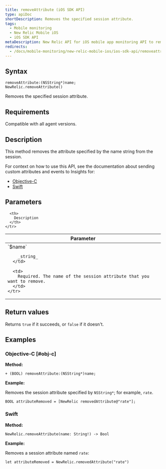 ```yaml
---
title: removeAttribute (iOS SDK API)
type: apiDoc
shortDescription: Removes the specified session attribute.
tags:
  - Mobile monitoring
  - New Relic Mobile iOS
  - iOS SDK API
metaDescription: New Relic API for iOS mobile app monitoring API to remove an attribute from the session.
redirects:
  - /docs/mobile-monitoring/new-relic-mobile-ios/ios-sdk-api/removeattribute-ios-sdk-api
---
```


## Syntax

```
removeAttribute:(NSString*)name;
NewRelic.removeAttribute()
```

Removes the specified session attribute.

## Requirements

Compatible with all agent versions.

## Description

This method removes the attribute specified by the name string from the session.

For context on how to use this API, see the documentation about sending custom attributes and events to Insights for:

* [Objective-C](/docs/mobile-monitoring/new-relic-mobile-ios/install-configure/work-ios-sdk-api#objc-custom-att-events)
* [Swift](/docs/mobile-monitoring/new-relic-mobile-ios/install-configure/work-ios-sdk-api#swift-custom-att-events)

## Parameters

<table>
  <thead>
    <tr>
      <th width="25%">
        Parameter
      </th>

      <th>
        Description
      </th>
    </tr>
  </thead>

  <tbody>
    <tr>
      <td>
        `$name`

        _string_
      </td>

      <td>
        Required. The name of the session attribute that you want to remove.
      </td>
    </tr>
  </tbody>
</table>

## Return values

Returns `true` if it succeeds, or `false` if it doesn't.

## Examples

### Objective-C [#obj-c]

**Method:**

```
+ (BOOL) removeAttribute:(NSString*)name;
```

**Example:**

Removes the session attribute specified by `NSString*`; for example, `rate`.

```
BOOL attributeRemoved = [NewRelic removedAttribute@"rate"];
```

### Swift

**Method:**

```
NewRelic.removeAttribute(name: String!) -> Bool
```

**Example:**

Removes a session attribute named `rate`:

```
let attributeRemoved = NewRelic.removedAttribute("rate")
```

